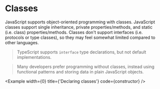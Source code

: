
# Classes

JavaScript supports object-oriented programming with classes. JavaScript classes support single inheritance, private properties/methods, and static (i.e. class) properties/methods. Classes don't support interfaces (i.e. protocols or type classes), so they may feel somewhat limited compared to other languages.

> TypeScript supports `interface` type declarations, but not default implementations.

> Many developers prefer programming without classes, instead using functional patterns and storing data in plain JavaScript objects.

<Example width={0} title={'Declaring classes'} code={constructor} />
